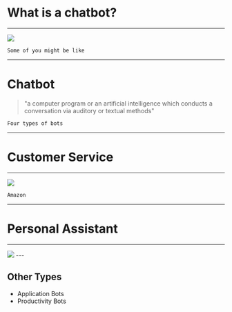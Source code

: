 

# What is a chatbot?
---
<Image src='https://media3.giphy.com/media/K6VhXtbgCXqQU/giphy.gif' />

```notes
Some of you might be like
```
---
# Chatbot
> "a computer program or an artificial intelligence which conducts a conversation via auditory or textual methods"

```notes
Four types of bots
```
---

# Customer Service
---
<Image src='https://cdn-images-1.medium.com/max/1200/1*RWHxIXnOrhsOAxmlDmCpDg.png'/>

```notes
Amazon
```
---

# Personal Assistant
---
<Image src='https://cdn.images.express.co.uk/img/dynamic/59/590x/Amazon-Echo-v-Google-Home-845242.jpg'/>
---

## Other Types
- Application Bots
- Productivity Bots
